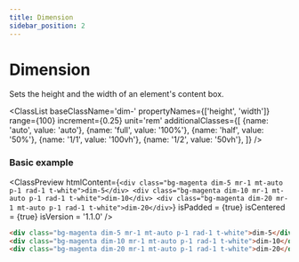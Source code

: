 ```yaml
---
title: Dimension
sidebar_position: 2
---
```



# Dimension

Sets the height and the width of an element's content box.

<ClassList 
  baseClassName='dim-' 
  propertyNames={['height', 'width']} 
  range={100} 
  increment={0.25} 
  unit='rem' 
  additionalClasses={[
    {name: 'auto', value: 'auto'},
    {name: 'full', value: '100%'},
    {name: 'half', value: '50%'},
    {name: '1/1', value: '100vh'},
    {name: '1/2', value: '50vh'},
  ]} 
/>

### Basic example

<ClassPreview
  htmlContent={`
    <div class="bg-magenta dim-5 mr-1 mt-auto p-1 rad-1 t-white">dim-5</div>
    <div class="bg-magenta dim-10 mr-1 mt-auto p-1 rad-1 t-white">dim-10</div>
    <div class="bg-magenta dim-20 mr-1 mt-auto p-1 rad-1 t-white">dim-20</div>
  `}
  isPadded = {true}
  isCentered = {true}
  isVersion = '1.1.0'
/>

```html
<div class="bg-magenta dim-5 mr-1 mt-auto p-1 rad-1 t-white">dim-5</div>
<div class="bg-magenta dim-10 mr-1 mt-auto p-1 rad-1 t-white">dim-10</div>
<div class="bg-magenta dim-20 mr-1 mt-auto p-1 rad-1 t-white">dim-20</div>
```